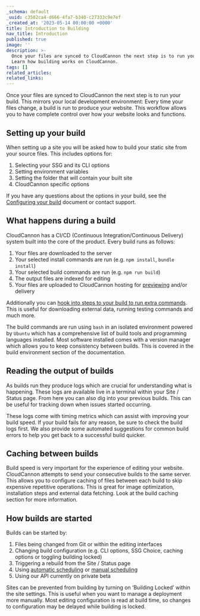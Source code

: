 ```yaml
---
_schema: default
_uuid: c3502ca4-d666-4fa7-b340-c27333c9e7ef
_created_at: '2023-05-14 00:00:00 +0000'
title: Introduction to Building
nav_title: Introduction
published: true
image: ''
description: >-
  Once your files are synced to CloudCannon the next step is to run your build.
  Learn how building works on CloudCannon.
tags: []
related_articles:
related_links:
---
```

Once your files are synced to CloudCannon the next step is to run your build. This mirrors your local development environment: Every time your files change, a build is run to produce your website. This workflow allows you to have complete control over how your website looks and functions.

## Setting up your build

When setting up a site you will be asked how to build your static site from your source files. This includes options for:

1. Selecting your SSG and its CLI options
2. Setting environment variables
3. Setting the folder that will contain your built site
4. CloudCannon specific options

If you have any questions about the options in your build, see the [Configuring your build](/documentation/articles/configuring-your-build) document or contact support.

## What happens during a build

CloudCannon has a CI/CD (Continuous Integration/Continuous Delivery) system built into the core of the product. Every build runs as follows:

1. Your files are downloaded to the server
2. Your selected install commands are run (e.g. `npm install`, `bundle install`)
3. Your selected build commands are run (e.g. `npm run build`)
4. The output files are indexed for editing
5. Your files are uploaded to CloudCannon hosting for [previewing](/documentation/articles/viewing-your-site-on-a-testing-domain) and/or delivery

Additionally you can [hook into steps to your build to run extra commands](/documentation/articles/extending-your-build-process-with-hooks). This is useful for downloading external data, running testing commands and much more.

The build commands are run using `bash` in an isolated environment powered by `Ubuntu` which has a comprehensive list of build tools and programming languages installed. Most software installed comes with a version manager which allows you to keep consistency between builds. This is covered in the build environment section of the documentation.

## Reading the output of builds

As builds run they produce logs which are crucial for understanding what is happening. These logs are available live in a terminal within your Site / Status page. From here you can also dig into your previous builds. This can be useful for tracking down when issues started occurring.

These logs come with timing metrics which can assist with improving your build speed. If your build fails for any reason, be sure to check the build logs first. We also provide some automated suggestions for common build errors to help you get back to a successful build quicker.

## Caching between builds

Build speed is very important for the experience of editing your website. CloudCannon attempts to send your consecutive builds to the same server. This allows you to configure caching of files between each build to skip expensive repetitive operations. This is great for image optimization, installation steps and external data fetching. Look at the build caching section for more information.

## How builds are started

Builds can be started by:

1. Files being changed from Git or within the editing interfaces
2. Changing build configuration (e.g. CLI options, SSG Choice, caching options or toggling building locked)
3. Triggering a rebuild from the Site / Status page
4. Using [automatic scheduling](/documentation/articles/scheduling-your-next-build-automatically) or [manual scheduling](/documentation/articles/scheduling-your-builds-manually)
5. Using our API currently on private beta

Sites can be prevented from building by turning on ‘Building Locked’ within the site settings. This is useful when you want to manage a deployment more manually. Most editing configuration is read at build time, so changes to configuration may be delayed while building is locked.